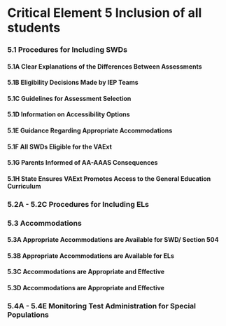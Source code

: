 # Critical Element 5 Inclusion of all students

### 5.1 Procedures for Including SWDs 

#### 5.1A Clear Explanations of the Differences Between Assessments 

#### 5.1B Eligibility Decisions Made by IEP Teams 

#### 5.1C Guidelines for Assessment Selection 

#### 5.1D Information on Accessibility Options 

#### 5.1E Guidance Regarding Appropriate Accommodations

#### 5.1F All SWDs Eligible for the VAExt

#### 5.1G Parents Informed of AA-AAAS Consequences 

#### 5.1H State Ensures VAExt Promotes Access to the General Education Curriculum

### 5.2A - 5.2C Procedures for Including ELs

### 5.3 Accommodations

#### 5.3A Appropriate Accommodations are Available for SWD/ Section 504

#### 5.3B Appropriate Accommodations are Available for ELs

#### 5.3C Accommodations are Appropriate and Effective 

#### 5.3D Accommodations are Appropriate and Effective

### 5.4A - 5.4E Monitoring Test Administration for Special Populations
